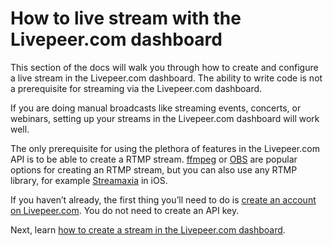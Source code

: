 
<DocsLayout title="How to live stream with the Livepeer.com dashboard - Livepeer.com" description="How to live stream with the Livepeer.com dashboard">


# How to live stream with the Livepeer.com dashboard

This section of the docs will walk you through how to create and configure a
live stream in the Livepeer.com dashboard. The ability to write code is not a
prerequisite for streaming via the Livepeer.com dashboard.

If you are doing manual broadcasts like streaming events, concerts, or webinars,
setting up your streams in the Livepeer.com dashboard will work well.

The only prerequisite for using the plethora of features in the Livepeer.com API
is to be able to create a RTMP stream. [ffmpeg](https://ffmpeg.org/) or
[OBS](https://obsproject.com/) are popular options for creating an RTMP stream,
but you can also use any RTMP library, for example
[Streamaxia](https://www.streamaxia.com/) in iOS.

If you haven’t already, the first thing you’ll need to do is
[create an account on Livepeer.com](/docs/guides/account/create-an-account). You
do not need to create an API key.

Next, learn
[how to create a stream in the Livepeer.com dashboard](/docs/guides/dashboard/create-a-stream).

</DocsLayout>

